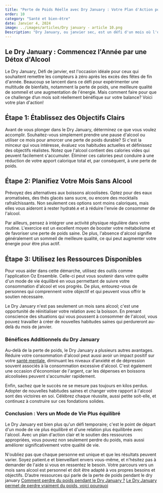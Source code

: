 ```yaml
---
title: "Perte de Poids Réelle avec Dry January : Votre Plan d'Action pour un Mois"
order: 10
category: "Santé et bien-être"
date: Janvier 4, 2024
image: ../images/articles/Dry january - article 10.png
Description: "Dry January, ou janvier sec, est un défi d'un mois où l'on arrête de boire de l'alcool. Pour perdre du poids pendant cette période, il faut établir des objectifs clairs et réalistes. Prévoyez des alternatives aux boissons alcoolisées et intégrez une activité physique régulière. Utilisez des outils comme [l'application Oz Ensemble](ozensemble.fabrique.social.gouv.fr/sante-et-bien-etre/comment-lapplication-peut-vous-aider-à-tirer-le-meilleur-de-dry-january) pour suivre votre consommation d'alcool et vos progrès. Ce défi ne consiste pas seulement à arrêter de boire, mais aussi à réinitialiser votre relation avec l'alcool. En réduisant votre consommation, vous pouvez également améliorer votre santé mentale et économiser de l'argent. N'oubliez pas de célébrer chaque réussite, quelle que soit sa taille, et d'être patient et bienveillant envers vous-même."
---
```


## Le Dry January : Commencez l'Année par une Détox d'Alcool

Le Dry January, Défi de janvier, est l'occasion idéale pour ceux qui souhaitent remettre les compteurs à zéro après les excès des fêtes de fin d'année. Beaucoup se lancent dans ce défi pour expérimenter une multitude de bienfaits, notamment la perte de poids, une meilleure qualité de sommeil et une augmentation de l'énergie. Mais comment faire pour que ce challenge d’un mois soit réellement bénéfique sur votre balance? Voici votre plan d'action!

## Étape 1: Établissez des Objectifs Clairs

Avant de vous plonger dans le Dry January, déterminez ce que vous voulez accomplir. Souhaitez-vous simplement prendre une pause d'alcool ou utiliser ce mois pour amorcer une perte de poids durable? Si c'est la minceur qui vous intéresse, évaluez vos habitudes actuelles et définissez des objectifs réalistes. Notez que l'alcool contient des calories vides qui peuvent facilement s'accumuler. Éliminer ces calories peut conduire à une réduction de votre apport calorique total et, par conséquent, à une perte de poids.

## Étape 2: Planifiez Votre Mois Sans Alcool

Prévoyez des alternatives aux boissons alcoolisées. Optez pour des eaux aromatisées, des thés glacés sans sucre, ou encore des mocktails rafraîchissants. Non seulement ces options sont moins caloriques, mais elles vous aideront à rester hydraté.e et à réduire l'envie de consommer de l'alcool.

Par ailleurs, pensez à intégrer une activité physique régulière dans votre routine. L'exercice est un excellent moyen de booster votre métabolisme et de favoriser une perte de poids saine. De plus, l'absence d'alcool signifie généralement un sommeil de meilleure qualité, ce qui peut augmenter votre énergie pour être plus actif.

## Étape 3: Utilisez les Ressources Disponibles

<DownloadButtons />

Pour vous aider dans cette démarche, utilisez des outils comme l'application Oz Ensemble. Celle-ci peut vous soutenir dans votre quête d'un mode de vie équilibré en vous permettant de suivre votre consommation d'alcool et vos progrès. De plus, entourez-vous de personnes qui comprennent votre objectif et qui peuvent vous offrir le soutien nécessaire.

Le Dry January n'est pas seulement un mois sans alcool; c'est une opportunité de réinitialiser votre relation avec la boisson. En prenant conscience des situations qui vous poussent à consommer de l'alcool, vous pouvez travailler à créer de nouvelles habitudes saines qui perdureront au-delà du mois de janvier.

### Bénéfices Additionnels du Dry January

Au-delà de la perte de poids, le Dry January a plusieurs autres avantages. Réduire votre consommation d'alcool peut aussi avoir un impact positif sur votre [santé mentale](ozensemble.fabrique.social.gouv.fr/sante-et-bien-etre/les-bienfaits-de-dry-january-sur-la-santé-mentale-et-physique-un-mois-qui-compte), diminuant les niveaux d'anxiété et de dépression souvent associés à la consommation excessive d'alcool. C'est également une occasion d'économiser de l'argent, car les dépenses en boissons alcoolisées peuvent s'accumuler rapidement.

Enfin, sachez que le succès ne se mesure pas toujours en kilos perdus. Adopter de nouvelles habitudes saines et changer votre rapport à l'alcool sont des victoires en soi. Célébrez chaque réussite, aussi petite soit-elle, et continuez à construire sur ces fondations solides.

### Conclusion : Vers un Mode de Vie Plus équilibré

Le Dry January est bien plus qu'un défi temporaire; c'est le point de départ d'un mode de vie plus équilibré et d'une relation plus équilibrée avec l'alcool. Avec un plan d'action clair et le soutien des ressources appropriées, vous pouvez non seulement perdre du poids, mais aussi améliorer significativement votre qualité de vie.

N'oubliez pas que chaque personne est unique et que les résultats peuvent varier. Soyez patient.e et bienveillant envers vous-même, et n'hésitez pas à demander de l'aide si vous en ressentez le besoin. Votre parcours vers un mois sans alcool est personnel et doit être adapté à vos propres besoins et objectifs.
D’autre ressources qui parle de la perte de poids pendant le dry january
[Comment perdre du poids pendant le Dry January ?](https://www.gigafit.fr/comment-perdre-du-poids-pendant-le-dry-january#:~:text=Une%20marche%20rapide%20chaque%20jour,et%20qu'ils%20sont%20modulables.)
[Le Dry January permet de perdre vraiment du poids, voici pourquoi](https://www.dhnet.be/lifestyle/2023/01/10/le-dry-january-permet-de-perdre-vraiment-du-poids-voici-pourquoi-2BF3IBXMJJAHJFYSWQSNCXOIV4/)
